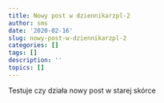 ```yaml
---
title: Nowy post w dziennikarzpl-2
author: sms
date: '2020-02-16'
slug: nowy-post-w-dziennikarzpl-2
categories: []
tags: []
description: ''
topics: []
---
```


Testuje czy działa nowy post w starej skórce

